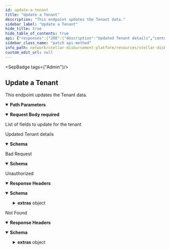 ```yaml
---
id: update-a-tenant
title: "Update a Tenant"
description: "This endpoint updates the Tenant data."
sidebar_label: "Update a Tenant"
hide_title: true
hide_table_of_contents: true
api: {"responses":{"200":{"description":"Updated Tenant details","content":{"application/json":{"schema":{"type":"object","properties":{"id":{"type":"string","example":"1736bed3-7b92-4760-8ff2-51fb08ee079f"},"name":{"type":"string","example":"bluecorp","description":"The tenant name. It should match the pattern `^[a-z-]+$`."},"email_sender_type":{"type":"string","enum":["DRY_RUN","AWS_EMAIL"],"description":"The e-mail sender provider."},"sms_sender_type":{"type":"string","enum":["DRY_RUN","AWS_SMS","TWILIO_SMS"],"description":"The SMS sender provider."},"base_url":{"type":"string","example":"https://bluecorp-backend.sdp.org","description":"The SDP backend server's base URL."},"sdp_ui_base_url":{"type":"string","example":"https://bluecorp.sdp.org","description":"The SDP UI/dashboard Base URL."},"status":{"type":"string","enum":["TENANT_CREATED","TENANT_PROVISIONED","TENANT_ACTIVATED","TENANT_DEACTIVATED"]},"distribution_account":{"type":"string","example":"GCXAJ3XJ3VK3JFH3QMDFOSKM2NMMZBSO3VIT6EUPQWSDW2J74M23RRSL"},"created_at":{"type":"string","format":"date-time","example":"2024-03-27T17:21:51.000Z"},"updated_at":{"type":"string","format":"date-time","example":"2024-03-27T17:21:51.000Z"}},"required":["id","name","email_sender_type","sms_sender_type","status","created_at","updated_at"],"example":{"id":"840dca45-d1df-44cd-83c1-65c04235c25f","name":"redcorp","email_sender_type":"DRY_RUN","sms_sender_type":"DRY_RUN","base_url":"https://redcorp-backend.sdp.org","sdp_ui_base_url":"https://redcorp.sdp.org","status":"TENANT_PROVISIONED","distribution_account":"GCQVDMPOEN3HHJJ64V42KUTONOXN7C6V2PSVPALEVJ7PIYOB6M3DJV7N","created_at":"2024-03-27T17:21:51.000Z","updated_at":"2024-03-27T17:21:51.000Z"}}}}},"400":{"description":"Bad Request","content":{"application/json":{"schema":{"type":"object","properties":{"message":{"type":"string","description":"Details about the error"}}}}}},"401":{"description":"Unauthorized","headers":{},"content":{"application/json":{"schema":{"type":"object","properties":{"error":{"type":"string"},"extras":{"type":"object","properties":{"status":{"type":"number"},"message":{"type":"string"}}}},"example":{"error":"Not authorized","extras":{"status":401,"message":"Not authorized"}}},"examples":{"response":{"value":{"error":"Not authorized","extras":{"status":401,"message":"Not authorized"}}}}}}},"404":{"description":"Not Found","headers":{},"content":{"application/json":{"schema":{"type":"object","properties":{"error":{"type":"string"},"extras":{"type":"object","properties":{"status":{"type":"number"},"message":{"type":"string"}}}}},"examples":{"response":{"value":{"error":"Not found","extras":{"status":404,"message":"Resource not found"}}}}}}}},"operationId":"Update a Tenant","description":"This endpoint updates the Tenant data.","tags":["Admin"],"parameters":[{"name":"id","in":"path","description":"ID of the `Tenant`.","required":true,"schema":{"type":"string"}}],"requestBody":{"content":{"application/json":{"schema":{"type":"object","properties":{"email_sender_type":{"type":"string","enum":["DRY_RUN","AWS_EMAIL"],"description":"The e-mail sender provider."},"sms_sender_type":{"type":"string","enum":["DRY_RUN","AWS_SMS","TWILIO_SMS"],"description":"The SMS sender provider."},"base_url":{"type":"string","description":"The SDP backend server's base URL."},"sdp_ui_base_url":{"type":"string","description":"The SDP UI/dashboard Base URL."},"status":{"type":"string","enum":["TENANT_CREATED","TENANT_PROVISIONED","TENANT_ACTIVATED","TENANT_DEACTIVATED"]},"distribution_account":{"type":"string"}}}}},"description":"List of fields to update for the tenant","required":true},"security":[{"BasicAuth":[]}],"method":"patch","path":"/tenants/{id}","securitySchemes":{"BearerAuth":{"type":"apiKey","name":"Authorization","in":"header","description":"JWT used for authentication, signed with an ES256 private key."},"BasicAuth":{"type":"http","scheme":"basic","description":"Basic HTTP Authentication with a base64-encoded string of 'ADMIN_ACCOUNT:ADMIN_API_KEY'."}},"jsonRequestBodyExample":{"email_sender_type":"DRY_RUN","sms_sender_type":"DRY_RUN","base_url":"string","sdp_ui_base_url":"string","status":"TENANT_CREATED","distribution_account":"string"},"info":{"title":"Stellar Disbursement Platform API","version":"","description":"The Stellar Disbursement Platform (SDP) is a tool built for organizations to make bulk payments to a group of recipients over the Stellar network. You can read more about using the SDP [here](https://developers.stellar.org/docs/category/use-the-stellar-disbursement-platform)."},"postman":{"name":"Update a Tenant","description":{"content":"This endpoint updates the Tenant data.","type":"text/plain"},"url":{"path":["tenants",":id"],"host":["{{baseUrl}}"],"query":[],"variable":[{"disabled":false,"description":{"content":"(Required) ID of the `Tenant`.","type":"text/plain"},"type":"any","value":"","key":"id"}]},"header":[{"key":"Content-Type","value":"application/json"},{"key":"Accept","value":"application/json"}],"method":"PATCH","body":{"mode":"raw","raw":"\"\"","options":{"raw":{"language":"json"}}},"auth":{"type":"basic","basic":[{"type":"any","value":"<Basic Auth Username>","key":"username"},{"type":"any","value":"<Basic Auth Password>","key":"password"}]}}}
sidebar_class_name: "patch api-method"
info_path: network/stellar-disbursement-platform/resources/stellar-disbursement-platform-api
custom_edit_url: null
---
```



<SepBadge tags={"Admin"}/>


## Update a Tenant



This endpoint updates the Tenant data.

<details style={{"marginBottom":"1rem"}} data-collapsed={false} open={true}><summary style={{}}><strong>Path Parameters</strong></summary><div><ul><ParamsItem className={"paramsItem"} param={{"name":"id","in":"path","description":"ID of the `Tenant`.","required":true,"schema":{"type":"string"}}}></ParamsItem></ul></div></details><MimeTabs><TabItem label={"application/json"} value={"application/json-schema"}><details style={{}} data-collapsed={false} open={true}><summary style={{"textAlign":"left"}}><strong>Request Body</strong><strong style={{"fontSize":"var(--ifm-code-font-size)","color":"var(--openapi-required)"}}> required</strong></summary><div style={{"textAlign":"left","marginLeft":"1rem"}}><div style={{"marginTop":"1rem","marginBottom":"1rem"}}>

List of fields to update for the tenant

</div></div><ul style={{"marginLeft":"1rem"}}><SchemaItem collapsible={false} name={"email_sender_type"} required={false} schemaName={"string"} qualifierMessage={"**Possible values:** [`DRY_RUN`, `AWS_EMAIL`]"} schema={{"type":"string","enum":["DRY_RUN","AWS_EMAIL"],"description":"The e-mail sender provider."}}></SchemaItem><SchemaItem collapsible={false} name={"sms_sender_type"} required={false} schemaName={"string"} qualifierMessage={"**Possible values:** [`DRY_RUN`, `AWS_SMS`, `TWILIO_SMS`]"} schema={{"type":"string","enum":["DRY_RUN","AWS_SMS","TWILIO_SMS"],"description":"The SMS sender provider."}}></SchemaItem><SchemaItem collapsible={false} name={"base_url"} required={false} schemaName={"string"} qualifierMessage={undefined} schema={{"type":"string","description":"The SDP backend server's base URL."}}></SchemaItem><SchemaItem collapsible={false} name={"sdp_ui_base_url"} required={false} schemaName={"string"} qualifierMessage={undefined} schema={{"type":"string","description":"The SDP UI/dashboard Base URL."}}></SchemaItem><SchemaItem collapsible={false} name={"status"} required={false} schemaName={"string"} qualifierMessage={"**Possible values:** [`TENANT_CREATED`, `TENANT_PROVISIONED`, `TENANT_ACTIVATED`, `TENANT_DEACTIVATED`]"} schema={{"type":"string","enum":["TENANT_CREATED","TENANT_PROVISIONED","TENANT_ACTIVATED","TENANT_DEACTIVATED"]}}></SchemaItem><SchemaItem collapsible={false} name={"distribution_account"} required={false} schemaName={"string"} qualifierMessage={undefined} schema={{"type":"string"}}></SchemaItem></ul></details></TabItem></MimeTabs><div><ApiTabs><TabItem label={"200"} value={"200"}><div>

Updated Tenant details

</div><div><MimeTabs schemaType={"response"}><TabItem label={"application/json"} value={"application/json"}><SchemaTabs><TabItem label={"Schema"} value={"Schema"}><details style={{}} data-collapsed={false} open={true}><summary style={{"textAlign":"left"}}><strong>Schema</strong></summary><div style={{"textAlign":"left","marginLeft":"1rem"}}></div><ul style={{"marginLeft":"1rem"}}><SchemaItem collapsible={false} name={"id"} required={true} schemaName={"string"} qualifierMessage={undefined} schema={{"type":"string","example":"1736bed3-7b92-4760-8ff2-51fb08ee079f"}}></SchemaItem><SchemaItem collapsible={false} name={"name"} required={true} schemaName={"string"} qualifierMessage={undefined} schema={{"type":"string","example":"bluecorp","description":"The tenant name. It should match the pattern `^[a-z-]+$`."}}></SchemaItem><SchemaItem collapsible={false} name={"email_sender_type"} required={true} schemaName={"string"} qualifierMessage={"**Possible values:** [`DRY_RUN`, `AWS_EMAIL`]"} schema={{"type":"string","enum":["DRY_RUN","AWS_EMAIL"],"description":"The e-mail sender provider."}}></SchemaItem><SchemaItem collapsible={false} name={"sms_sender_type"} required={true} schemaName={"string"} qualifierMessage={"**Possible values:** [`DRY_RUN`, `AWS_SMS`, `TWILIO_SMS`]"} schema={{"type":"string","enum":["DRY_RUN","AWS_SMS","TWILIO_SMS"],"description":"The SMS sender provider."}}></SchemaItem><SchemaItem collapsible={false} name={"base_url"} required={false} schemaName={"string"} qualifierMessage={undefined} schema={{"type":"string","example":"https://bluecorp-backend.sdp.org","description":"The SDP backend server's base URL."}}></SchemaItem><SchemaItem collapsible={false} name={"sdp_ui_base_url"} required={false} schemaName={"string"} qualifierMessage={undefined} schema={{"type":"string","example":"https://bluecorp.sdp.org","description":"The SDP UI/dashboard Base URL."}}></SchemaItem><SchemaItem collapsible={false} name={"status"} required={true} schemaName={"string"} qualifierMessage={"**Possible values:** [`TENANT_CREATED`, `TENANT_PROVISIONED`, `TENANT_ACTIVATED`, `TENANT_DEACTIVATED`]"} schema={{"type":"string","enum":["TENANT_CREATED","TENANT_PROVISIONED","TENANT_ACTIVATED","TENANT_DEACTIVATED"]}}></SchemaItem><SchemaItem collapsible={false} name={"distribution_account"} required={false} schemaName={"string"} qualifierMessage={undefined} schema={{"type":"string","example":"GCXAJ3XJ3VK3JFH3QMDFOSKM2NMMZBSO3VIT6EUPQWSDW2J74M23RRSL"}}></SchemaItem><SchemaItem collapsible={false} name={"created_at"} required={true} schemaName={"date-time"} qualifierMessage={undefined} schema={{"type":"string","format":"date-time","example":"2024-03-27T17:21:51.000Z"}}></SchemaItem><SchemaItem collapsible={false} name={"updated_at"} required={true} schemaName={"date-time"} qualifierMessage={undefined} schema={{"type":"string","format":"date-time","example":"2024-03-27T17:21:51.000Z"}}></SchemaItem></ul></details></TabItem><TabItem label={"Example (from schema)"} value={"Example (from schema)"}><ResponseSamples responseExample={"{\n  \"id\": \"840dca45-d1df-44cd-83c1-65c04235c25f\",\n  \"name\": \"redcorp\",\n  \"email_sender_type\": \"DRY_RUN\",\n  \"sms_sender_type\": \"DRY_RUN\",\n  \"base_url\": \"https://redcorp-backend.sdp.org\",\n  \"sdp_ui_base_url\": \"https://redcorp.sdp.org\",\n  \"status\": \"TENANT_PROVISIONED\",\n  \"distribution_account\": \"GCQVDMPOEN3HHJJ64V42KUTONOXN7C6V2PSVPALEVJ7PIYOB6M3DJV7N\",\n  \"created_at\": \"2024-03-27T17:21:51.000Z\",\n  \"updated_at\": \"2024-03-27T17:21:51.000Z\"\n}"} language={"json"}></ResponseSamples></TabItem></SchemaTabs></TabItem></MimeTabs></div></TabItem><TabItem label={"400"} value={"400"}><div>

Bad Request

</div><div><MimeTabs schemaType={"response"}><TabItem label={"application/json"} value={"application/json"}><SchemaTabs><TabItem label={"Schema"} value={"Schema"}><details style={{}} data-collapsed={false} open={true}><summary style={{"textAlign":"left"}}><strong>Schema</strong></summary><div style={{"textAlign":"left","marginLeft":"1rem"}}></div><ul style={{"marginLeft":"1rem"}}><SchemaItem collapsible={false} name={"message"} required={false} schemaName={"string"} qualifierMessage={undefined} schema={{"type":"string","description":"Details about the error"}}></SchemaItem></ul></details></TabItem><TabItem label={"Example (from schema)"} value={"Example (from schema)"}><ResponseSamples responseExample={"{\n  \"message\": \"string\"\n}"} language={"json"}></ResponseSamples></TabItem></SchemaTabs></TabItem></MimeTabs></div></TabItem><TabItem label={"401"} value={"401"}><div>

Unauthorized

</div><details style={{"textAlign":"left","marginBottom":"1rem"}} data-collaposed={true} open={false}><summary style={{}}><strong>Response Headers</strong></summary><ul style={{"marginLeft":"1rem"}}></ul></details><div><MimeTabs schemaType={"response"}><TabItem label={"application/json"} value={"application/json"}><SchemaTabs><TabItem label={"Schema"} value={"Schema"}><details style={{}} data-collapsed={false} open={true}><summary style={{"textAlign":"left"}}><strong>Schema</strong></summary><div style={{"textAlign":"left","marginLeft":"1rem"}}></div><ul style={{"marginLeft":"1rem"}}><SchemaItem collapsible={false} name={"error"} required={false} schemaName={"string"} qualifierMessage={undefined} schema={{"type":"string"}}></SchemaItem><SchemaItem collapsible={true} className={"schemaItem"}><details style={{}}><summary style={{}}><strong>extras</strong><span style={{"opacity":"0.6"}}> object</span></summary><div style={{"marginLeft":"1rem"}}><SchemaItem collapsible={false} name={"status"} required={false} schemaName={"number"} qualifierMessage={undefined} schema={{"type":"number"}}></SchemaItem><SchemaItem collapsible={false} name={"message"} required={false} schemaName={"string"} qualifierMessage={undefined} schema={{"type":"string"}}></SchemaItem></div></details></SchemaItem></ul></details></TabItem><TabItem label={"Example (from schema)"} value={"Example (from schema)"}><ResponseSamples responseExample={"{\n  \"error\": \"Not authorized\",\n  \"extras\": {\n    \"status\": 401,\n    \"message\": \"Not authorized\"\n  }\n}"} language={"json"}></ResponseSamples></TabItem><TabItem label={"response"} value={"response"}><ResponseSamples responseExample={"{\n  \"error\": \"Not authorized\",\n  \"extras\": {\n    \"status\": 401,\n    \"message\": \"Not authorized\"\n  }\n}"} language={"json"}></ResponseSamples></TabItem></SchemaTabs></TabItem></MimeTabs></div></TabItem><TabItem label={"404"} value={"404"}><div>

Not Found

</div><details style={{"textAlign":"left","marginBottom":"1rem"}} data-collaposed={true} open={false}><summary style={{}}><strong>Response Headers</strong></summary><ul style={{"marginLeft":"1rem"}}></ul></details><div><MimeTabs schemaType={"response"}><TabItem label={"application/json"} value={"application/json"}><SchemaTabs><TabItem label={"Schema"} value={"Schema"}><details style={{}} data-collapsed={false} open={true}><summary style={{"textAlign":"left"}}><strong>Schema</strong></summary><div style={{"textAlign":"left","marginLeft":"1rem"}}></div><ul style={{"marginLeft":"1rem"}}><SchemaItem collapsible={false} name={"error"} required={false} schemaName={"string"} qualifierMessage={undefined} schema={{"type":"string"}}></SchemaItem><SchemaItem collapsible={true} className={"schemaItem"}><details style={{}}><summary style={{}}><strong>extras</strong><span style={{"opacity":"0.6"}}> object</span></summary><div style={{"marginLeft":"1rem"}}><SchemaItem collapsible={false} name={"status"} required={false} schemaName={"number"} qualifierMessage={undefined} schema={{"type":"number"}}></SchemaItem><SchemaItem collapsible={false} name={"message"} required={false} schemaName={"string"} qualifierMessage={undefined} schema={{"type":"string"}}></SchemaItem></div></details></SchemaItem></ul></details></TabItem><TabItem label={"Example (from schema)"} value={"Example (from schema)"}><ResponseSamples responseExample={"{\n  \"error\": \"string\",\n  \"extras\": {\n    \"status\": 0,\n    \"message\": \"string\"\n  }\n}"} language={"json"}></ResponseSamples></TabItem><TabItem label={"response"} value={"response"}><ResponseSamples responseExample={"{\n  \"error\": \"Not found\",\n  \"extras\": {\n    \"status\": 404,\n    \"message\": \"Resource not found\"\n  }\n}"} language={"json"}></ResponseSamples></TabItem></SchemaTabs></TabItem></MimeTabs></div></TabItem></ApiTabs></div>

